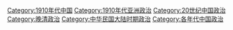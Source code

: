 [[Category:1910年代中国|Category:1910年代中国]]
[[Category:1910年代亚洲政治|Category:1910年代亚洲政治]]
[[Category:20世纪中国政治|Category:20世纪中国政治]]
[[Category:晚清政治|Category:晚清政治]]
[[Category:中华民国大陆时期政治|Category:中华民国大陆时期政治]]
[[Category:各年代中国政治|Category:各年代中国政治]]